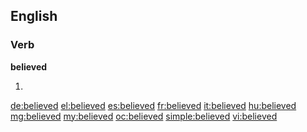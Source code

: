 ==English==

===Verb===
'''believed'''

# {{past of|believe}}

[[de:believed]]
[[el:believed]]
[[es:believed]]
[[fr:believed]]
[[it:believed]]
[[hu:believed]]
[[mg:believed]]
[[my:believed]]
[[oc:believed]]
[[simple:believed]]
[[vi:believed]]